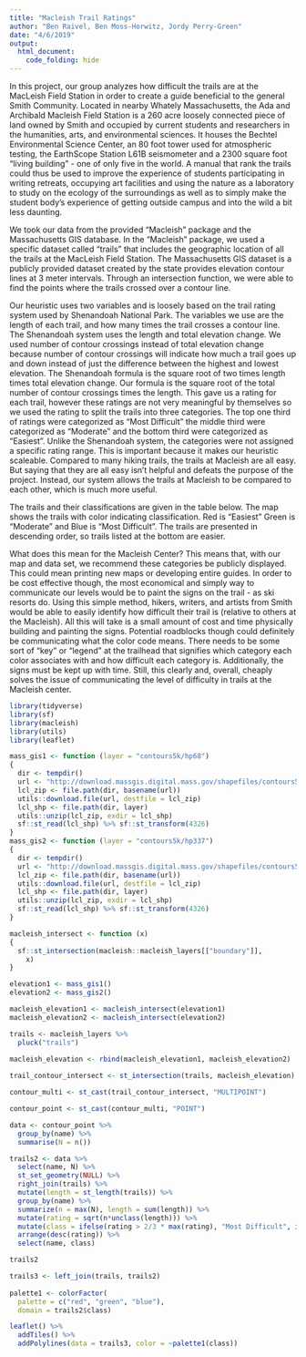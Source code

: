 ```yaml
---
title: "Macleish Trail Ratings"
author: "Ben Raivel, Ben Moss-Horwitz, Jordy Perry-Green"
date: "4/6/2019"
output:
  html_document:
    code_folding: hide 
---
```



In this project, our group analyzes how difficult the trails are at the MacLeish Field Station in order to create a guide beneficial to the general Smith Community. Located in nearby Whately Massachusetts, the Ada and Archibald Macleish Field Station is a 260 acre loosely connected piece of land owned by Smith and occupied by current students and researchers in the humanities, arts, and environmental sciences. It houses the Bechtel Environmental Science Center, an 80 foot tower used for atmospheric  testing,  the EarthScope Station L61B seismometer and a 2300 square foot “living building” - one of only five in the world. A manual that rank the trails could thus be used to improve the experience of students participating in writing retreats, occupying art facilities and using the nature as a laboratory to study on the ecology of the surroundings as well as to simply make the student body’s experience of getting  outside campus and into the wild a bit less daunting. 

We took our data from the provided “Macleish” package and the Massachusetts GIS  database. In the “Macleish” package, we used a specific dataset called “trails” that includes the geographic location of all the trails at the MacLeish Field Station. The Massachusetts GIS dataset is a publicly provided dataset created by the state provides elevation contour lines at 3 meter intervals. Through an intersection function, we were able to find the points where the trails crossed over a contour line.

Our heuristic uses two variables and is loosely based on the trail rating system used by Shenandoah National Park. The variables we use are the length of each trail, and how many times the trail crosses a contour line. The Shenandoah system uses the length and total elevation change. We used number of contour crossings instead of total elevation change because number of contour crossings will indicate how much a trail goes up and down instead of just the difference between the highest and lowest elevation. The Shenandoah formula is the square root of two times length times total elevation change. Our formula is the square root of the total number of contour crossings times the length. This gave us a rating for each trail, however these ratings are not very meaningful by themselves so we used the rating to split the trails into three categories. The top one third of ratings were categorized as “Most Difficult” the middle third were categorized as “Moderate” and the bottom third were categorized as “Easiest”.  Unlike the Shenandoah system, the categories were not assigned a specific rating range. This is important because it makes our heuristic scaleable. Compared to many hiking trails, the trails at Macleish are all easy. But saying that they are all easy isn’t helpful and defeats the purpose of the project.  Instead, our system allows the trails at Macleish to be compared to each other, which is much more useful.

The trails and their classifications are given in the table below. The map shows the trails with color indicating classification. Red is “Easiest” Green is “Moderate” and Blue is “Most Difficult”. The trails are presented in descending order, so trails listed at the bottom are easier. 

What does this mean for the Macleish Center? This means that, with our map and data set, we recommend these categories be publicly displayed. This could mean printing new maps or developing entire guides. In order to be cost effective though, the most economical and simply way to communicate our levels would be to paint the signs on the trail - as ski resorts do. Using this simple method, hikers, writers, and artists from Smith would be able to easily identify how difficult their trail is (relative to others at the Macleish). All this will take is a small amount of cost and time physically building and painting the signs. Potential roadblocks though could definitely be communicating what the color code means. There needs to be some sort of “key” or “legend” at the trailhead that signifies which category each color associates with and how difficult each category is. Additionally, the signs must be kept up with time. Still, this clearly and, overall, cheaply solves the issue of communicating the level of difficulty in trails at the Macleish center. 
```r
library(tidyverse)
library(sf)
library(macleish)
library(utils)
library(leaflet)

mass_gis1 <- function (layer = "contours5k/hp68") 
{
  dir <- tempdir()
  url <- "http://download.massgis.digital.mass.gov/shapefiles/contours5k/hp68.zip"
  lcl_zip <- file.path(dir, basename(url))
  utils::download.file(url, destfile = lcl_zip)
  lcl_shp <- file.path(dir, layer)
  utils::unzip(lcl_zip, exdir = lcl_shp)
  sf::st_read(lcl_shp) %>% sf::st_transform(4326)
}
mass_gis2 <- function (layer = "contours5k/hp337") 
{
  dir <- tempdir()
  url <- "http://download.massgis.digital.mass.gov/shapefiles/contours5k/hp337.zip"
  lcl_zip <- file.path(dir, basename(url))
  utils::download.file(url, destfile = lcl_zip)
  lcl_shp <- file.path(dir, layer)
  utils::unzip(lcl_zip, exdir = lcl_shp)
  sf::st_read(lcl_shp) %>% sf::st_transform(4326)
}

macleish_intersect <- function (x) 
{
  sf::st_intersection(macleish::macleish_layers[["boundary"]], 
    x)
}

elevation1 <- mass_gis1()
elevation2 <- mass_gis2()

macleish_elevation1 <- macleish_intersect(elevation1)
macleish_elevation2 <- macleish_intersect(elevation2)
```

```r

trails <- macleish_layers %>%
  pluck("trails")

macleish_elevation <- rbind(macleish_elevation1, macleish_elevation2)
 
trail_contour_intersect <- st_intersection(trails, macleish_elevation)

contour_multi <- st_cast(trail_contour_intersect, "MULTIPOINT")

contour_point <- st_cast(contour_multi, "POINT")

data <- contour_point %>%
  group_by(name) %>%
  summarise(N = n())

```

```r

trails2 <- data %>%
  select(name, N) %>%
  st_set_geometry(NULL) %>%
  right_join(trails) %>%
  mutate(length = st_length(trails)) %>%
  group_by(name) %>%
  summarize(n = max(N), length = sum(length)) %>%
  mutate(rating = sqrt(n*unclass(length))) %>%
  mutate(class = ifelse(rating > 2/3 * max(rating), "Most Difficult", ifelse(rating > 1/3 * max(rating), "Moderate", "Easiest"))) %>%
  arrange(desc(rating)) %>%
  select(name, class)

trails2

trails3 <- left_join(trails, trails2)
  
palette1 <- colorFactor(
  palette = c("red", "green", "blue"),
  domain = trails2$class)

leaflet() %>%
  addTiles() %>%
  addPolylines(data = trails3, color = ~palette1(class))

```




